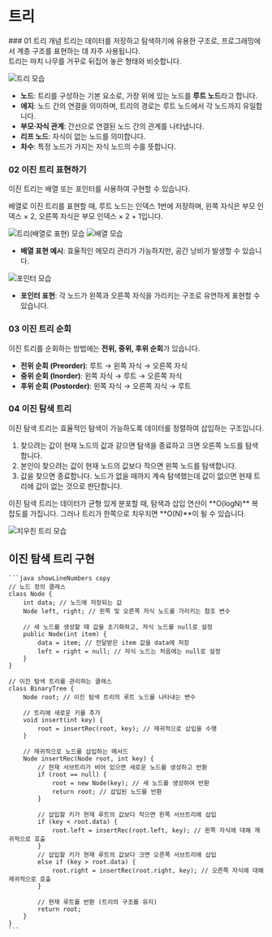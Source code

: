 
# 트리

<Steps>
  ### 01 트리 개념
  트리는 데이터를 저장하고 탐색하기에 유용한 구조로, 프로그래밍에서 계층 구조를 표현하는 데 자주 사용됩니다. <br/>
  트리는 마치 나무를 거꾸로 뒤집어 놓은 형태와 비슷합니다.


  ![트리 모습](./tree1.png)
  

  - **노드**: 트리를 구성하는 기본 요소로, 가장 위에 있는 노드를 **루트 노드**라고 합니다.
  - **에지**: 노드 간의 연결을 의미하며, 트리의 경로는 루트 노드에서 각 노드까지 유일합니다.
  - **부모·자식 관계**: 간선으로 연결된 노드 간의 관계를 나타냅니다.
  - **리프 노드**: 자식이 없는 노드를 의미합니다.
  - **차수**: 특정 노드가 가지는 자식 노드의 수를 뜻합니다.

  ### 02 이진 트리 표현하기
  이진 트리는 배열 또는 포인터를 사용하여 구현할 수 있습니다.

  <Callout type="info" emoji="💡">
    배열로 이진 트리를 표현할 때, 루트 노드는 인덱스 1번에 저장하며, 왼쪽 자식은 부모 인덱스 × 2, 오른쪽 자식은 부모 인덱스 × 2 + 1입니다.
  </Callout>

  ![트리(배열로 표현) 모습](./tree2.png)
  ![배열 모습](./tree3.png)

  - **배열 표현 예시**: 효율적인 메모리 관리가 가능하지만, 공간 낭비가 발생할 수 있습니다.

  ![포인터 모습](./tree5.png)
  - **포인터 표현**: 각 노드가 왼쪽과 오른쪽 자식을 가리키는 구조로 유연하게 표현할 수 있습니다.

  ### 03 이진 트리 순회
  이진 트리를 순회하는 방법에는 **전위, 중위, 후위 순회**가 있습니다.

  - **전위 순회 (Preorder)**: 루트 → 왼쪽 자식 → 오른쪽 자식
  - **중위 순회 (Inorder)**: 왼쪽 자식 → 루트 → 오른쪽 자식
  - **후위 순회 (Postorder)**: 왼쪽 자식 → 오른쪽 자식 → 루트

  ### 04 이진 탐색 트리
  이진 탐색 트리는 효율적인 탐색이 가능하도록 데이터를 정렬하여 삽입하는 구조입니다.

  1. 찾으려는 값이 현재 노드의 값과 같으면 탐색을 종료하고 크면 오른쪽 노드를 탐색합니다.
  2. 본인이 찾으려는 값이 현재 노드의 값보다 작으면 왼쪽 노드를 탐색합니다.
  3. 값을 찾으면 종료합니다. 노드가 없을 때까지 계속 탐색했는데 값이 없으면 현재 트리에 값이 없는 것으로 판단합니다.

  <Callout type="info" emoji="🔍">
    이진 탐색 트리는 데이터가 균형 있게 분포할 때, 탐색과 삽입 연산이 **O(logN)** 복잡도를 가집니다. 그러나 트리가 한쪽으로 치우치면 **O(N)**이 될 수 있습니다.
  </Callout>

  ![치우친 트리 모습](./tree4.png)

  ## 이진 탐색 트리 구현
    ```java showLineNumbers copy
    // 노드 정의 클래스
    class Node {
        int data; // 노드에 저장되는 값
        Node left, right; // 왼쪽 및 오른쪽 자식 노드를 가리키는 참조 변수

        // 새 노드를 생성할 때 값을 초기화하고, 자식 노드를 null로 설정
        public Node(int item) {
            data = item; // 전달받은 item 값을 data에 저장
            left = right = null; // 자식 노드는 처음에는 null로 설정
        }
    }

    // 이진 탐색 트리를 관리하는 클래스
    class BinaryTree {
        Node root; // 이진 탐색 트리의 루트 노드를 나타내는 변수

        // 트리에 새로운 키를 추가
        void insert(int key) {
            root = insertRec(root, key); // 재귀적으로 삽입을 수행
        }

        // 재귀적으로 노드를 삽입하는 메서드
        Node insertRec(Node root, int key) {
            // 현재 서브트리가 비어 있으면 새로운 노드를 생성하고 반환
            if (root == null) {
                root = new Node(key); // 새 노드를 생성하여 반환
                return root; // 삽입된 노드를 반환
            }

            // 삽입할 키가 현재 루트의 값보다 작으면 왼쪽 서브트리에 삽입
            if (key < root.data) {
                root.left = insertRec(root.left, key); // 왼쪽 자식에 대해 재귀적으로 호출
            }
            // 삽입할 키가 현재 루트의 값보다 크면 오른쪽 서브트리에 삽입
            else if (key > root.data) {
                root.right = insertRec(root.right, key); // 오른쪽 자식에 대해 재귀적으로 호출
            }

            // 현재 루트를 반환 (트리의 구조를 유지)
            return root;
        }
    }
    ```

  </Steps>